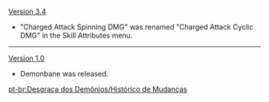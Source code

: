 {{Change History/Header}}
[[Version 3.4]]
* "Charged Attack Spinning DMG" was renamed "Charged Attack Cyclic DMG" in the Skill Attributes menu.
----
[[Version 1.0]]
* Demonbane was released.
<noinclude>


[[pt-br:Desgraça dos Demônios/Histórico de Mudanças]]
</noinclude>